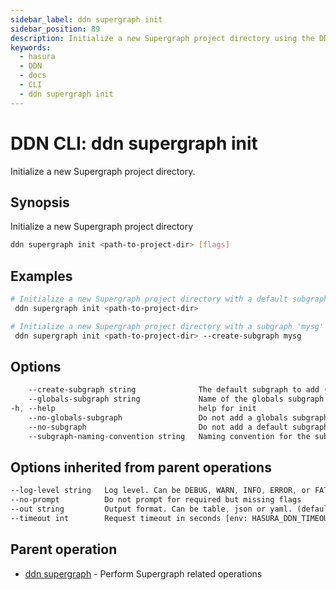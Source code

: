 ```yaml
---
sidebar_label: ddn supergraph init
sidebar_position: 89
description: Initialize a new Supergraph project directory using the DDN CLI
keywords:
  - hasura
  - DDN
  - docs
  - CLI
  - ddn supergraph init
---
```


# DDN CLI: ddn supergraph init

Initialize a new Supergraph project directory.

## Synopsis

Initialize a new Supergraph project directory

```bash
ddn supergraph init <path-to-project-dir> [flags]
```

## Examples

```bash
# Initialize a new Supergraph project directory with a default subgraph 'app'
 ddn supergraph init <path-to-project-dir>

# Initialize a new Supergraph project directory with a subgraph 'mysg'
 ddn supergraph init <path-to-project-dir> --create-subgraph mysg
```

## Options

```sass
    --create-subgraph string              The default subgraph to add (default "app")
    --globals-subgraph string             Name of the globals subgraph (default "globals")
-h, --help                                help for init
    --no-globals-subgraph                 Do not add a globals subgraph
    --no-subgraph                         Do not add a default subgraph
    --subgraph-naming-convention string   Naming convention for the subgraph. Can be 'graphql' or 'none'.
```

## Options inherited from parent operations

```sass
--log-level string   Log level. Can be DEBUG, WARN, INFO, ERROR, or FATAL. (default "INFO")
--no-prompt          Do not prompt for required but missing flags
--out string         Output format. Can be table, json or yaml. (default "table")
--timeout int        Request timeout in seconds [env: HASURA_DDN_TIMEOUT] (default 100)
```

## Parent operation

- [ddn supergraph](/cli/commands/ddn_supergraph) - Perform Supergraph related operations
